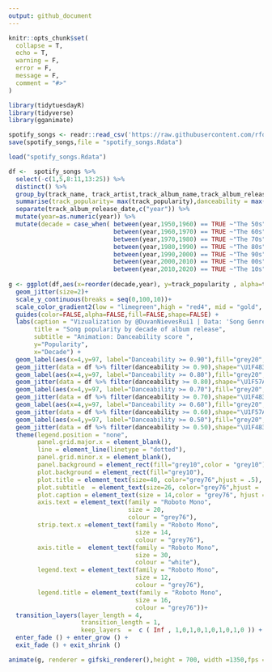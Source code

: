 ```yaml
---
output: github_document
---
```


<!-- README.md is generated from README.Rmd. Please edit that file -->

```r
knitr::opts_chunk$set(
  collapse = T,
  echo = T,
  warning = F,
  error = F,
  message = F,
  comment = "#>"
)
```


```r
library(tidytuesdayR)
library(tidyverse)
library(gganimate)
```

```r
spotify_songs <- readr::read_csv('https://raw.githubusercontent.com/rfordatascience/tidytuesday/master/data/2020/2020-01-21/spotify_songs.csv')
save(spotify_songs,file = "spotify_songs.Rdata")
```

```r
load("spotify_songs.Rdata")

df <-  spotify_songs %>% 
  select(-c(1,5,8:11,13:25)) %>% 
  distinct() %>% 
  group_by(track_name, track_artist,track_album_name,track_album_release_date) %>% 
  summarise(track_popularity= max(track_popularity),danceability = max(danceability)) %>% 
  separate(track_album_release_date,c("year")) %>% 
  mutate(year=as.numeric(year)) %>% 
  mutate(decade = case_when( between(year,1950,1960) == TRUE ~"The 50s",
                             between(year,1960,1970) == TRUE ~"The 60s",
                             between(year,1970,1980) == TRUE ~"The 70s",
                             between(year,1980,1990) == TRUE ~"The 80s",
                             between(year,1990,2000) == TRUE ~"The 90s",
                             between(year,2000,2010) == TRUE ~"The 00s",
                             between(year,2010,2020) == TRUE ~"The 10s"))
  
g <- ggplot(df,aes(x=reorder(decade,year), y=track_popularity , alpha=track_popularity, color=track_popularity)) +
  geom_jitter(size=2)+
  scale_y_continuous(breaks = seq(0,100,10))+
  scale_color_gradient2(low = "limegreen",high = "red4", mid = "gold", midpoint = 50) +
  guides(color=FALSE,alpha=FALSE,fill=FALSE,shape=FALSE) +
  labs(caption = "Vizualization by @DuvanNievesRui1 | Data: 'Song Genres' • spotifyr",
       title = "Song popularity by decade of album release",
       subtitle = "Animation: Danceability score ",
       y="Popularity",
       x="Decade") +
  geom_label(aes(x=4,y=97, label="Danceability >= 0.90"),fill="grey20",size=6, color="grey76")+
  geom_jitter(data = df %>% filter(danceability >= 0.90),shape="\U1F483", size=5)+
  geom_label(aes(x=4,y=97, label="Danceability >= 0.80"),fill="grey20",size=6, color="grey76")+
  geom_jitter(data = df %>% filter(danceability >= 0.80),shape="\U1F57A",size=5)+
  geom_label(aes(x=4,y=97, label="Danceability >= 0.70"),fill="grey20",size=6, color="grey76")+
  geom_jitter(data = df %>% filter(danceability >= 0.70),shape="\U1F483",size=5)+
  geom_label(aes(x=4,y=97, label="Danceability >= 0.60"),fill="grey20",size=6, color="grey76")+
  geom_jitter(data = df %>% filter(danceability >= 0.60),shape="\U1F57A",size=5)+
  geom_label(aes(x=4,y=97, label="Danceability >= 0.50"),fill="grey20",size=6, color="grey76")+
  geom_jitter(data = df %>% filter(danceability >= 0.50),shape="\U1F483",size=5)+
  theme(legend.position = "none",
        panel.grid.major.x = element_blank(),
        line = element_line(linetype = "dotted"),
        panel.grid.minor.x = element_blank(),
        panel.background = element_rect(fill="grey10",color = "grey10"),
        plot.background = element_rect(fill="grey10"),
        plot.title = element_text(size=40, color="grey76",hjust = .5),
        plot.subtitle  = element_text(size=26, color="grey76",hjust = .5),
        plot.caption = element_text(size = 14,color = "grey76", hjust = .99),
        axis.text = element_text(family = "Roboto Mono",
                                 size = 20,
                                 colour = "grey76"), 
        strip.text.x =element_text(family = "Roboto Mono",
                                   size = 14,
                                   colour = "grey76"), 
        axis.title =  element_text(family = "Roboto Mono",
                                   size = 30,
                                   colour = "white"),
        legend.text = element_text(family = "Roboto Mono",
                                   size = 12,
                                   colour = "grey76"),
        legend.title = element_text(family = "Roboto Mono",
                                   size = 16,
                                   colour = "grey76"))+
  transition_layers(layer_length = 4,
                    transition_length = 1,
                    keep_layers  =  c ( Inf , 1,0,1,0,1,0,1,0,1,0 )) +
  enter_fade () + enter_grow () +
  exit_fade () + exit_shrink ()

animate(g, renderer = gifski_renderer(),height = 700, width =1350,fps = 10)
```

